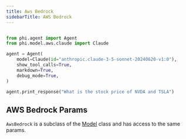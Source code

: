 ```yaml
---
title: Aws Bedrock
sidebarTitle: AWS Bedrock
---
```


<CodeGroup>

```python agent.py

from phi.agent import Agent
from phi.model.aws.claude import Claude

agent = Agent(
    model=Claude(id="anthropic.claude-3-5-sonnet-20240620-v1:0"),
    show_tool_calls=True,
    markdown=True,
    debug_mode=True,
)

agent.print_response("What is the stock price of NVDA and TSLA")
```

</CodeGroup>

## AWS Bedrock Params

<Snippet file="model-aws-params.mdx" />

`AwsBedrock` is a subclass of the [Model](/reference/model/base) class and has access to the same params.
